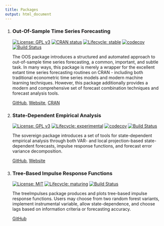 ```yaml
---
title: Packages
output: html_document
---
```


1. ### Out-Of-Sample Time Series Forecasting
<!-- badges: start -->
[![License: GPL v3](https://img.shields.io/badge/License-GPL%20v3-blue.svg)](http://www.gnu.org/licenses/gpl-3.0)
[![CRAN status](https://www.r-pkg.org/badges/version/OOS)](https://CRAN.R-project.org/package=OOS)
[![Lifecycle: stable](https://img.shields.io/badge/lifecycle-stable-brightgreen.svg)](https://lifecycle.r-lib.org/articles/stages.html)
[![codecov](https://codecov.io/gh/tylerJPike/OOS/branch/main/graph/badge.svg?token=AQ4PFWU3KS)](https://codecov.io/gh/tylerJPike/OOS)
[![Build Status](https://travis-ci.org/tylerJPike/OOS.svg?branch=main)](https://travis-ci.org/tylerJPike/OOS)
<!-- badges: end -->

   The OOS package introduces a structured and automated approach to out-of-sample time series forecasting, a common, important, and subtle task. In many ways, this package is merely a wrapper for the excellent extant time series forecasting routines on CRAN - including both traditional econometric time series models and modern machine learning techniques. However, this package additionally provides a modern and comprehensive set of forecast combination techniques and forecast analysis tools.   
    
   [GitHub](https://github.com/tylerJPike/OOS), [Website](https://tylerjpike.github.io/OOS/),  [CRAN](https://cran.r-project.org/web/packages/OOS/index.html)

2. ### State-Dependent Empirical Analysis  
<!-- badges: start -->
[![License: GPL v3](https://img.shields.io/badge/License-GPL%20v3-blue.svg)](http://www.gnu.org/licenses/gpl-3.0)
[![Lifecycle: experimental](https://img.shields.io/badge/lifecycle-experimental-orange.svg)](https://www.tidyverse.org/lifecycle/#experimental)
[![codecov](https://codecov.io/gh/tylerJPike/sovereign/branch/main/graph/badge.svg?token=WXLWR6H93B)](https://codecov.io/gh/tylerJPike/sovereign)
[![Build Status](https://travis-ci.org/tylerJPike/OOS.svg?branch=main)](https://travis-ci.org/tylerJPike/sovereign)
<!-- badges: end -->

   The sovereign package introduces a set of tools for state-dependent empirical analysis through both VAR- and local projection-based state-dependent forecasts, impulse response functions, and forecast error variance decomposition.
   
   [GitHub](https://github.com/tylerJPike/sovereign), [Website](https://tylerjpike.github.io/sovereign/)

2. ### Tree-Based Impulse Response Functions
<!-- badges: start -->
[![License: MIT](https://img.shields.io/badge/License-MIT-yellow.svg)](https://opensource.org/licenses/MIT)
[![Lifecycle: maturing](https://img.shields.io/badge/lifecycle-maturing-blue.svg)](https://www.tidyverse.org/lifecycle/#maturing)
[![Build Status](https://travis-ci.org/tylerJPike/OOS.svg?branch=main)](https://travis-ci.org/tylerJPike/treeImpulses)
<!-- badges: end --> 
  
   The treeImpulses package produces and plots tree-based impulse response functions. Users may choose from two random forest variants, implement instrumental variable, allow state-dependence, and choose lags based on information criteria or forecasting accuracy.   

   [GitHub](https://github.com/tylerJPike/treeImpulses)  